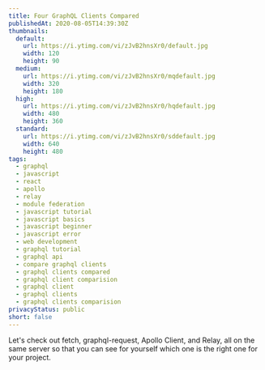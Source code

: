 ```yaml
---
title: Four GraphQL Clients Compared
publishedAt: 2020-08-05T14:39:30Z
thumbnails:
  default:
    url: https://i.ytimg.com/vi/zJvB2hnsXr0/default.jpg
    width: 120
    height: 90
  medium:
    url: https://i.ytimg.com/vi/zJvB2hnsXr0/mqdefault.jpg
    width: 320
    height: 180
  high:
    url: https://i.ytimg.com/vi/zJvB2hnsXr0/hqdefault.jpg
    width: 480
    height: 360
  standard:
    url: https://i.ytimg.com/vi/zJvB2hnsXr0/sddefault.jpg
    width: 640
    height: 480
tags:
  - graphql
  - javascript
  - react
  - apollo
  - relay
  - module federation
  - javascript tutorial
  - javascript basics
  - javascript beginner
  - javascript error
  - web development
  - graphql tutorial
  - graphql api
  - compare graphql clients
  - graphql clients compared
  - graphql client comparision
  - graphql client
  - graphql clients
  - graphql clients comparision
privacyStatus: public
short: false
---
```

  
Let's check out fetch, graphql-request, Apollo Client, and Relay, all on the same server so that you can see for yourself which one is the right one for your project.

